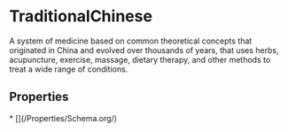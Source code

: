  
# TraditionalChinese

A system of medicine based on common theoretical concepts that originated in China and evolved over thousands of years, that uses herbs, acupuncture, exercise, massage, dietary therapy, and other methods to treat a wide range of conditions.

## Properties

<Grid>
* [](/Properties/Schema.org/)
</Grid>

